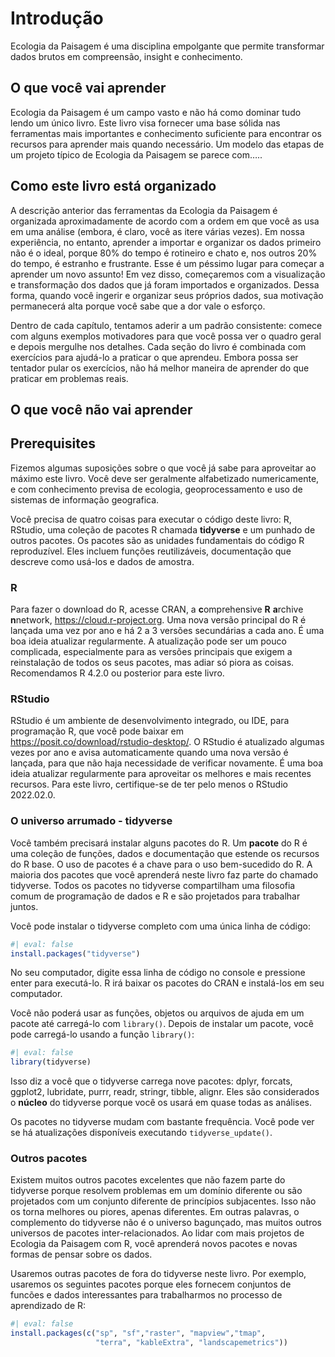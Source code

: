 
\newpage{}

# Introdução {.unnumbered}

Ecologia da Paisagem é uma disciplina empolgante que permite transformar dados brutos em compreensão, insight e conhecimento.

## O que você vai aprender {.unnumbered}
Ecologia da Paisagem é um campo vasto e não há como dominar tudo lendo um único livro.
Este livro visa fornecer uma base sólida nas ferramentas mais importantes e conhecimento suficiente para encontrar os recursos para aprender mais quando necessário. Um modelo das etapas de um projeto típico de Ecologia da Paisagem se parece com.....

## Como este livro está organizado {.unnumbered}
A descrição anterior das ferramentas da Ecologia da Paisagem é organizada aproximadamente de acordo com a ordem em que você as usa em uma análise (embora, é claro, você as itere várias vezes).
Em nossa experiência, no entanto, aprender a importar e organizar os dados primeiro não é o ideal, porque 80% do tempo é rotineiro e chato e, nos outros 20% do tempo, é estranho e frustrante.
Esse é um péssimo lugar para começar a aprender um novo assunto!
Em vez disso, começaremos com a visualização e transformação dos dados que já foram importados e organizados.
Dessa forma, quando você ingerir e organizar seus próprios dados, sua motivação permanecerá alta porque você sabe que a dor vale o esforço.

Dentro de cada capítulo, tentamos aderir a um padrão consistente: comece com alguns exemplos motivadores para que você possa ver o quadro geral e depois mergulhe nos detalhes.
Cada seção do livro é combinada com exercícios para ajudá-lo a praticar o que aprendeu.
Embora possa ser tentador pular os exercícios, não há melhor maneira de aprender do que praticar em problemas reais.

## O que você não vai aprender {.unnumbered}


## Prerequisites {.unnumbered}
Fizemos algumas suposições sobre o que você já sabe para aproveitar ao máximo este livro.
Você deve ser geralmente alfabetizado numericamente, e com conhecimento previsa de ecologia, geoprocessamento e uso de sistemas de informação geografica.


Você precisa de quatro coisas para executar o código deste livro: R, RStudio, uma coleção de pacotes R chamada **tidyverse** e um punhado de outros pacotes.
Os pacotes são as unidades fundamentais do código R reproduzível.
Eles incluem funções reutilizáveis, documentação que descreve como usá-los e dados de amostra.

### R {.unnumbered}

Para fazer o download do R, acesse CRAN, a **c**omprehensive **R** **a**rchive **n**network, <https://cloud.r-project.org>.
Uma nova versão principal do R é lançada uma vez por ano e há 2 a 3 versões secundárias a cada ano.
É uma boa ideia atualizar regularmente.
A atualização pode ser um pouco complicada, especialmente para as versões principais que exigem a reinstalação de todos os seus pacotes, mas adiar só piora as coisas.
Recomendamos R 4.2.0 ou posterior para este livro.

### RStudio {.unnumbered}

RStudio é um ambiente de desenvolvimento integrado, ou IDE, para programação R, que você pode baixar em <https://posit.co/download/rstudio-desktop/>.
O RStudio é atualizado algumas vezes por ano e avisa automaticamente quando uma nova versão é lançada, para que não haja necessidade de verificar novamente.
É uma boa ideia atualizar regularmente para aproveitar os melhores e mais recentes recursos.
Para este livro, certifique-se de ter pelo menos o RStudio 2022.02.0.

### O universo arrumado - tidyverse {.unnumbered}

Você também precisará instalar alguns pacotes do R.
Um **pacote** do R é uma coleção de funções, dados e documentação que estende os recursos do R base.
O uso de pacotes é a chave para o uso bem-sucedido do R.
A maioria dos pacotes que você aprenderá neste livro faz parte do chamado tidyverse.
Todos os pacotes no tidyverse compartilham uma filosofia comum de programação de dados e R e são projetados para trabalhar juntos.

Você pode instalar o tidyverse completo com uma única linha de código:
```r
#| eval: false
install.packages("tidyverse")
```

No seu computador, digite essa linha de código no console e pressione enter para executá-lo.
R irá baixar os pacotes do CRAN e instalá-los em seu computador.

Você não poderá usar as funções, objetos ou arquivos de ajuda em um pacote até carregá-lo com `library()`.
Depois de instalar um pacote, você pode carregá-lo usando a função `library()`:

```r
#| eval: false
library(tidyverse)
```

Isso diz a você que o tidyverse carrega nove pacotes: dplyr, forcats, ggplot2, lubridate, purrr, readr, stringr, tibble, alignr.
Eles são considerados o **núcleo** do tidyverse porque você os usará em quase todas as análises.

Os pacotes no tidyverse mudam com bastante frequência.
Você pode ver se há atualizações disponíveis executando `tidyverse_update()`.

### Outros pacotes {.unnumbered}

Existem muitos outros pacotes excelentes que não fazem parte do tidyverse porque resolvem problemas em um domínio diferente ou são projetados com um conjunto diferente de princípios subjacentes.
Isso não os torna melhores ou piores, apenas diferentes.
Em outras palavras, o complemento do tidyverse não é o universo bagunçado, mas muitos outros universos de pacotes inter-relacionados.
Ao lidar com mais projetos de Ecologia da Paisagem com R, você aprenderá novos pacotes e novas formas de pensar sobre os dados.

Usaremos outras pacotes de fora do tidyverse neste livro.
Por exemplo, usaremos os seguintes pacotes porque eles fornecem conjuntos de funcões e dados interessantes para trabalharmos no processo de aprendizado de R:

```r
#| eval: false
install.packages(c("sp", "sf","raster", "mapview","tmap", 
                   "terra", "kableExtra", "landscapemetrics"))
```
